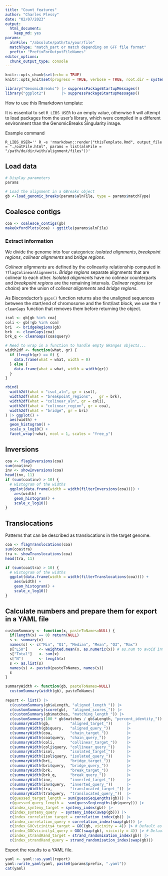 ```yaml
---
title: "Count features"
author: "Charles Plessy"
date: "02/07/2023"
output: 
  html_document: 
    keep_md: yes
params:
  alnFile: "/absolute/path/to/your/file"
  matchType: "match_part or match depending on GFF file format"
  prefix: "PrefixForOutputFileNames"
editor_options: 
  chunk_output_type: console
---
```


```r
knitr::opts_chunk$set(echo = TRUE)
knitr::opts_knit$set(progress = TRUE, verbose = TRUE, root.dir = system2("pwd", stdout = TRUE))
```

```r
library("GenomicBreaks") |> suppressPackageStartupMessages()
library("ggplot2")       |> suppressPackageStartupMessages()
```

How to use this Rmarkdown template:

It is essential to set `R_LIBS_USER` to an empty value, otherwise `R` will
attempt to load packages from the user's library, which were compiled in a
different environment than the GenomicBreaks Singularity image.

Example command

```
R_LIBS_USER='' R -e 'rmarkdown::render("thisTemplate.Rmd", output_file = "./outFile.html", params = list(alnFile = "/path/do/dir/with/alignment/files"))'
```

Load data
---------

```r
# Display parameters
params

# Load the alignment in a GBreaks object
gb <-load_genomic_breaks(params$alnFile, type = params$matchType)
```

Coalesce contigs
----------------

```r
coa <- coalesce_contigs(gb)
makeOxfordPlots(coa) + ggtitle(params$alnFile)
```

### Extract information

We divide the genome into four categories: _isolated alignments_, _breakpoint
regions_, _colinear alignments_ and _bridge regions_.

_Colinear alignments_ are defined by the colinearity relationship computed
in `?flagColinearAlignments`.  _Bridge regions_ separate alignments that are
colinear to each other.  _Isolated alignments_ have no colinear counterparts
and _breakpoint regions_ are the remaining intervals.  _Colinear regions_ 
(or _chains_) are the union of _colinear alignments_ and _bridge regions_.

As Bioconductor's `gaps()` function returns also the unaligned sequences between
the start/end of chromosome and the first/last block, we use the `?cleanGaps`
function that removes them before returning the object.
   
```r
isol <- gb[gb %in% coa]
coli <- gb[!gb %in% coa]
bri  <- bridgeRegions(gb)
brk  <- cleanGaps(coa)
brk_q <- cleanGaps(coa$query)
```

```r
# Need to wrap in a function to handle empty GRanges objects...
width2df <- function(what, gr) {
  if (length(gr) == 0) {
    data.frame(what = what, width = 0)
  } else { 
    data.frame(what = what, width = width(gr))
  }
}

rbind(
  width2df(what = "isol_aln", gr = isol),
  width2df(what = "breakpoint_regions",   gr = brk),
  width2df(what = "colinear_aln", gr = coli),
  width2df(what = "colinear_region", gr = coa),
  width2df(what = "bridge", gr = bri)
) |> ggplot() +
  aes(width) +
  geom_histogram() +
  scale_x_log10() +
  facet_wrap(~what, ncol = 1, scales = "free_y")
```

Inversions
----------

```r
coa <- flagInversions(coa)
sum(coa$inv)
inv <- showInversions(coa)
head(inv, 11)
if (sum(coa$inv) > 10) {
  # Histogram of the widths
  ggplot(data.frame(width = width(filterInversions(coa)))) +
    aes(width) +
    geom_histogram() +
    scale_x_log10()
}
```

Translocations
--------------

Patterns that can be described as translocations in the target genome.

```r
coa <- flagTranslocations(coa)
sum(coa$tra)
tra <- showTranslocations(coa)
head(tra, 11)

if (sum(coa$tra) > 10) {
  # Histogram of the widths
  ggplot(data.frame(width = width(filterTranslocations(coa)))) +
    aes(width) +
    geom_histogram() +
    scale_x_log10()
}
```


Calculate numbers and prepare them for export in a YAML file
------------------------------------------------------------

```r
customSummary <- function(x, pasteToNames=NULL) {
  if(length(x) == 0) return(NULL)
  s <- summary(x)
  names(s) <- c("Min", "Q1", "Median", "Mean", "Q3", "Max")
  s["L50"]     <- weighted.mean(x, as.numeric(x)) # as.num to avoid integer overflow
  s["Total"]   <- sum(x)
  s["N"]       <- length(x)
  s <- as.list(s)
  names(s) <- paste0(pasteToNames, names(s))
  s
}

summaryWidth <- function(gb, pasteToNames=NULL)
  customSummary(width(gb), pasteToNames)
  
report <- list() |>
  c(customSummary(gb$aLength, "aligned_length_")) |>
  c(customSummary(score(gb),  "aligned_scores_")) |>
  c(customSummary(gb$matches, "matching_length_")) |>
  c(customSummary(100 * gb$matches / gb$aLength, "percent_identity_")) |>
  c(summaryWidth(gb,         "aligned_target_"))      |>
  c(summaryWidth(gb$query,   "aligned_query_"))       |>
  c(summaryWidth(coa,        "chain_target_"))        |>
  c(summaryWidth(coa$query,  "chain_query_"))         |>
  c(summaryWidth(coli,       "collinear_target_"))    |>
  c(summaryWidth(coli$query, "collinear_query_"))     |>
  c(summaryWidth(isol,       "isolated_target_"))     |>
  c(summaryWidth(isol$query, "isolated_query_"))      |>
  c(summaryWidth(bri,        "bridge_target_"))       |>
  c(summaryWidth(bri$query,  "bridge_query_"))        |>
  c(summaryWidth(brk,        "break_target_"))        |>
  c(summaryWidth(brk_q,      "break_query_"))         |>
  c(summaryWidth(inv,        "inverted_target_"))     |>
  c(summaryWidth(inv$query,  "inverted_query_"))      |>
  c(summaryWidth(tra,        "translocated_target_")) |>
  c(summaryWidth(tra$query,  "translocated_query_"))  |>
  c(guessed_target_length = sum(guessSeqLengths(gb))) |>
  c(guessed_query_length =  sum(guessSeqLengths(gb$query))) |>
  c(index_synteny_target = synteny_index(gb)) |>
  c(index_synteny_query  = synteny_index(swap(gb))) |>
  c(index_correlation_target = correlation_index(gb)) |>
  c(index_correlation_query = correlation_index(swap(gb))) |>
  c(index_GOCvicinity4_target = GOC(gb, vicinity = 4)) |> # Default as of today.  Does not make much sense on nucleotide sequences?
  c(index_GOCvicinity4_query = GOC(swap(gb), vicinity = 4)) |> # Default as of today.  Does not make much sense on nucleotide sequences?
  c(index_strandRand_target = strand_randomisation_index(gb)) |>
  c(index_strandRand_query = strand_randomisation_index(swap(gb)))
```

Export the results to a YAML file.

```r
yaml <- yaml::as.yaml(report)
yaml::write_yaml(yaml, paste0(params$prefix, ".yaml"))
cat(yaml)
```
